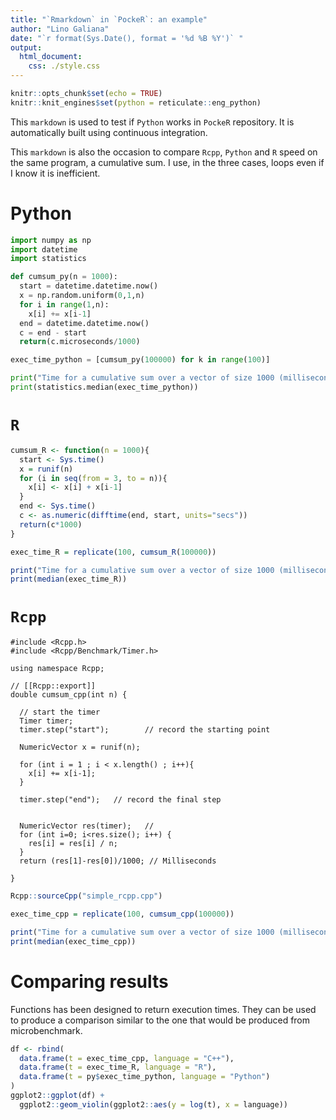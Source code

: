 ```yaml
---
title: "`Rmarkdown` in `PockeR`: an example"
author: "Lino Galiana"
date: "`r format(Sys.Date(), format = '%d %B %Y')` "
output:
  html_document:
    css: ./style.css
---
```


```r
knitr::opts_chunk$set(echo = TRUE)
knitr::knit_engines$set(python = reticulate::eng_python)
```

This `markdown` is used to test if `Python` works in `PockeR` repository. It is automatically built using continuous integration. 

This `markdown` is also the occasion to compare `Rcpp`, `Python` and `R` speed on the same program, a cumulative sum. I use, in the three cases, loops even if I know it is inefficient.


# Python



```python
import numpy as np
import datetime
import statistics

def cumsum_py(n = 1000): 
  start = datetime.datetime.now()
  x = np.random.uniform(0,1,n)
  for i in range(1,n):
    x[i] += x[i-1]
  end = datetime.datetime.now()
  c = end - start
  return(c.microseconds/1000)

exec_time_python = [cumsum_py(100000) for k in range(100)]

print("Time for a cumulative sum over a vector of size 1000 (milliseconds):")
print(statistics.median(exec_time_python))

```

# `R`

```r

cumsum_R <- function(n = 1000){
  start <- Sys.time()
  x = runif(n)
  for (i in seq(from = 3, to = n)){
    x[i] <- x[i] + x[i-1]
  }
  end <- Sys.time()
  c <- as.numeric(difftime(end, start, units="secs"))
  return(c*1000)
}

exec_time_R = replicate(100, cumsum_R(100000))

print("Time for a cumulative sum over a vector of size 1000 (milliseconds):")
print(median(exec_time_R))

```

# `Rcpp`

```Rcpp
#include <Rcpp.h>
#include <Rcpp/Benchmark/Timer.h>

using namespace Rcpp;

// [[Rcpp::export]]
double cumsum_cpp(int n) {
  
  // start the timer
  Timer timer;
  timer.step("start");        // record the starting point
  
  NumericVector x = runif(n);
  
  for (int i = 1 ; i < x.length() ; i++){
    x[i] += x[i-1];
  }
  
  timer.step("end");   // record the final step    
  
  
  NumericVector res(timer);   // 
  for (int i=0; i<res.size(); i++) {
    res[i] = res[i] / n;
  }
  return (res[1]-res[0])/1000; // Milliseconds    
  
}
```

```r
Rcpp::sourceCpp("simple_rcpp.cpp")
```


```r
exec_time_cpp = replicate(100, cumsum_cpp(100000))

print("Time for a cumulative sum over a vector of size 1000 (milliseconds):")
print(median(exec_time_cpp))

```

# Comparing results

Functions has been designed to return execution times. They can be used to produce a comparison similar to the one that would be produced from microbenchmark. 

```r
df <- rbind(
  data.frame(t = exec_time_cpp, language = "C++"),
  data.frame(t = exec_time_R, language = "R"),
  data.frame(t = py$exec_time_python, language = "Python")
)
ggplot2::ggplot(df) +
  ggplot2::geom_violin(ggplot2::aes(y = log(t), x = language))

```
